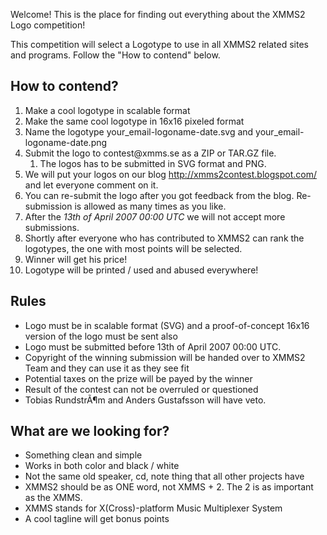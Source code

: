 Welcome! This is the place for finding out everything about the XMMS2 Logo competition!

This competition will select a Logotype to use in all XMMS2 related sites and programs. Follow the "How to contend" below.

== How to contend? ==
# Make a cool logotype in scalable format
# Make the same cool logotype in 16x16 pixeled format
# Name the logotype your_email-logoname-date.svg and your_email-logoname-date.png
# Submit the logo to contest@xmms.se as a ZIP or TAR.GZ file.
## The logos has to be submitted in SVG format and PNG.
# We will put your logos on our blog http://xmms2contest.blogspot.com/ and let everyone comment on it.
# You can re-submit the logo after you got feedback from the blog. Re-submission is allowed as many times as you like.
# After the ''13th of April 2007 00:00 UTC'' we will not accept more submissions.
# Shortly after everyone who has contributed to XMMS2 can rank the logotypes, the one with most points will be selected.
# Winner will get his price!
# Logotype will be printed / used and abused everywhere!

== Rules ==
* Logo must be in scalable format (SVG) and a proof-of-concept 16x16 version of the logo must be sent also
* Logo must be submitted before 13th of April 2007 00:00 UTC.
* Copyright of the winning submission will be handed over to XMMS2 Team and they can use it as they see fit
* Potential taxes on the prize will be payed by the winner
* Result of the contest can not be overruled or questioned
* Tobias RundstrÃ¶m and Anders Gustafsson will have veto.

== What are we looking for? ==
* Something clean and simple
* Works in both color and black / white
* Not the same old speaker, cd, note thing that all other projects have
* XMMS2 should be as ONE word, not XMMS + 2. The 2 is as important as the XMMS.
* XMMS stands for X(Cross)-platform Music Multiplexer System
* A cool tagline will get bonus points